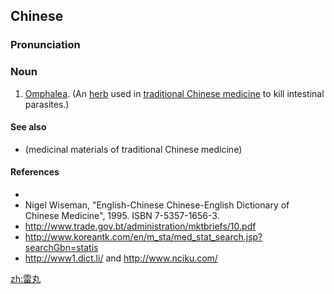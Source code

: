 ==Chinese==
{{zh-forms}}

===Pronunciation===
{{zh-pron
|m=léiwán
|cat=n
}}

===Noun===
{{zh-noun}}

# [[w:Omphalea|Omphalea]]. (An [[herb]] used in [[traditional Chinese medicine]] to kill intestinal parasites.)

====See also====
* {{l|zh|药材}} (medicinal materials of traditional Chinese medicine)

====References====
* {{pedialite|雷丸|lang=zh}}
* Nigel Wiseman, "English-Chinese Chinese-English Dictionary of Chinese Medicine", 1995. ISBN 7-5357-1656-3.
* http://www.trade.gov.bt/administration/mktbriefs/10.pdf
* http://www.koreantk.com/en/m_sta/med_stat_search.jsp?searchGbn=statis
* http://www1.dict.li/ and http://www.nciku.com/

[[zh:雷丸]]